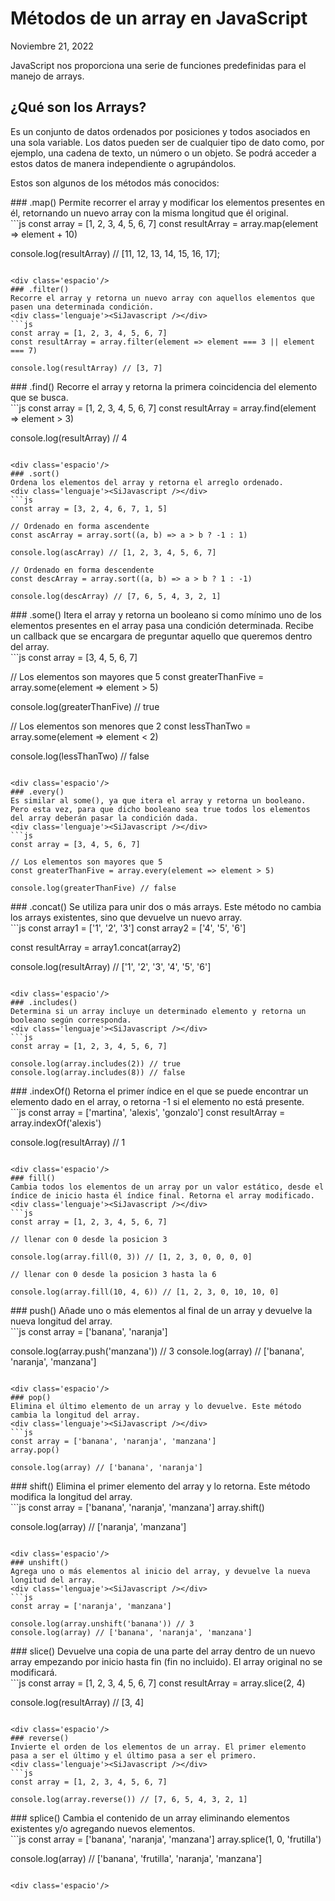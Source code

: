 
# Métodos de un array en JavaScript
Noviembre 21, 2022

<div class='espacio'/>

JavaScript nos proporciona una serie de funciones predefinidas para el manejo de arrays.

<div class='espacio'/>

## ¿Qué son los Arrays?
Es un conjunto de datos ordenados por posiciones y todos asociados en una sola variable. Los datos pueden ser de cualquier tipo de dato como, por ejemplo, una cadena de texto, un número o un objeto. Se podrá acceder a estos datos de manera independiente o agrupándolos.

Estos son algunos de los métodos más conocidos:

<div class='espacio'/>
### .map()
Permite recorrer el array y modificar los elementos presentes en él, retornando un nuevo array con la misma longitud que él original.
<div class='lenguaje'><SiJavascript /></div>
```js
const array = [1, 2, 3, 4, 5, 6, 7]
const resultArray = array.map(element => element + 10)

console.log(resultArray) // [11, 12, 13, 14, 15, 16, 17];
```

<div class='espacio'/>
### .filter()
Recorre el array y retorna un nuevo array con aquellos elementos que pasen una determinada condición.
<div class='lenguaje'><SiJavascript /></div>
```js
const array = [1, 2, 3, 4, 5, 6, 7]
const resultArray = array.filter(element => element === 3 || element === 7)

console.log(resultArray) // [3, 7]
```

<div class='espacio'/>
### .find()
Recorre el array y retorna la primera coincidencia del elemento que se busca.
<div class='lenguaje'><SiJavascript /></div>
```js
const array = [1, 2, 3, 4, 5, 6, 7]
const resultArray = array.find(element => element > 3)

console.log(resultArray) // 4
```

<div class='espacio'/>
### .sort()
Ordena los elementos del array y retorna el arreglo ordenado.
<div class='lenguaje'><SiJavascript /></div>
```js
const array = [3, 2, 4, 6, 7, 1, 5]

// Ordenado en forma ascendente
const ascArray = array.sort((a, b) => a > b ? -1 : 1)

console.log(ascArray) // [1, 2, 3, 4, 5, 6, 7]

// Ordenado en forma descendente
const descArray = array.sort((a, b) => a > b ? 1 : -1)

console.log(descArray) // [7, 6, 5, 4, 3, 2, 1]
```

<div class='espacio'/>
### .some()
Itera el array y retorna un booleano si como mínimo uno de los elementos presentes en el array pasa una condición determinada. Recibe un callback que se encargara de preguntar aquello que queremos dentro del array.
<div class='lenguaje'><SiJavascript /></div>
```js
const array = [3, 4, 5, 6, 7]

// Los elementos son mayores que 5
const greaterThanFive = array.some(element => element > 5)

console.log(greaterThanFive) // true

// Los elementos son menores que 2
const lessThanTwo = array.some(element => element < 2)

console.log(lessThanTwo) // false
```

<div class='espacio'/>
### .every()
Es similar al some(), ya que itera el array y retorna un booleano. Pero esta vez, para que dicho booleano sea true todos los elementos del array deberán pasar la condición dada.
<div class='lenguaje'><SiJavascript /></div>
```js
const array = [3, 4, 5, 6, 7]

// Los elementos son mayores que 5
const greaterThanFive = array.every(element => element > 5)

console.log(greaterThanFive) // false
```

<div class='espacio'/>
### .concat()
Se utiliza para unir dos o más arrays. Este método no cambia los arrays existentes, sino que devuelve un nuevo array.
<div class='lenguaje'><SiJavascript /></div>
```js
const array1 = ['1', '2', '3']
const array2 = ['4', '5', '6']

const resultArray = array1.concat(array2)

console.log(resultArray) // ['1', '2', '3', '4', '5', '6']
```

<div class='espacio'/>
### .includes()
Determina si un array incluye un determinado elemento y retorna un booleano según corresponda.
<div class='lenguaje'><SiJavascript /></div>
```js
const array = [1, 2, 3, 4, 5, 6, 7]

console.log(array.includes(2)) // true
console.log(array.includes(8)) // false
```

<div class='espacio'/>
### .indexOf()
Retorna el primer índice en el que se puede encontrar un elemento dado en el array, o retorna -1 si el elemento no está presente.
<div class='lenguaje'><SiJavascript /></div>
```js
const array = ['martina', 'alexis', 'gonzalo']
const resultArray = array.indexOf('alexis')

console.log(resultArray) // 1
```

<div class='espacio'/>
### fill()
Cambia todos los elementos de un array por un valor estático, desde el índice de inicio hasta él índice final. Retorna el array modificado.
<div class='lenguaje'><SiJavascript /></div>
```js
const array = [1, 2, 3, 4, 5, 6, 7]

// llenar con 0 desde la posicion 3

console.log(array.fill(0, 3)) // [1, 2, 3, 0, 0, 0, 0]

// llenar con 0 desde la posicion 3 hasta la 6

console.log(array.fill(10, 4, 6)) // [1, 2, 3, 0, 10, 10, 0]
```

<div class='espacio'/>
### push()
Añade uno o más elementos al final de un array y devuelve la nueva longitud del array.
<div class='lenguaje'><SiJavascript /></div>
```js
const array = ['banana', 'naranja']

console.log(array.push('manzana')) // 3
console.log(array) // ['banana', 'naranja', 'manzana']
```

<div class='espacio'/>
### pop()
Elimina el último elemento de un array y lo devuelve. Este método cambia la longitud del array.
<div class='lenguaje'><SiJavascript /></div>
```js
const array = ['banana', 'naranja', 'manzana']
array.pop()

console.log(array) // ['banana', 'naranja']
```

<div class='espacio'/>
### shift()
Elimina el primer elemento del array y lo retorna. Este método modifica la longitud del array.
<div class='lenguaje'><SiJavascript /></div>
```js
const array = ['banana', 'naranja', 'manzana']
array.shift()

console.log(array) // ['naranja', 'manzana']
```

<div class='espacio'/>
### unshift()
Agrega uno o más elementos al inicio del array, y devuelve la nueva longitud del array.
<div class='lenguaje'><SiJavascript /></div>
```js
const array = ['naranja', 'manzana']

console.log(array.unshift('banana')) // 3
console.log(array) // ['banana', 'naranja', 'manzana']
```

<div class='espacio'/>
### slice()
Devuelve una copia de una parte del array dentro de un nuevo array empezando por inicio hasta fin (fin no incluido). El array original no se modificará.
<div class='lenguaje'><SiJavascript /></div>
```js
const array = [1, 2, 3, 4, 5, 6, 7]
const resultArray = array.slice(2, 4)

console.log(resultArray) // [3, 4]
```

<div class='espacio'/>
### reverse()
Invierte el orden de los elementos de un array. El primer elemento pasa a ser el último y el último pasa a ser el primero.
<div class='lenguaje'><SiJavascript /></div>
```js
const array = [1, 2, 3, 4, 5, 6, 7]

console.log(array.reverse()) // [7, 6, 5, 4, 3, 2, 1]
```

<div class='espacio'/>
### splice()
Cambia el contenido de un array eliminando elementos existentes y/o agregando nuevos elementos.
<div class='lenguaje'><SiJavascript /></div>
```js
const array = ['banana', 'naranja', 'manzana']
array.splice(1, 0, 'frutilla')

console.log(array) // ['banana', 'frutilla', 'naranja', 'manzana']
```

<div class='espacio'/>